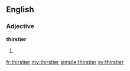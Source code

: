 ==English==

===Adjective===
'''thirstier'''

# {{comparative of|thirsty}}

[[fr:thirstier]]
[[my:thirstier]]
[[simple:thirstier]]
[[sv:thirstier]]